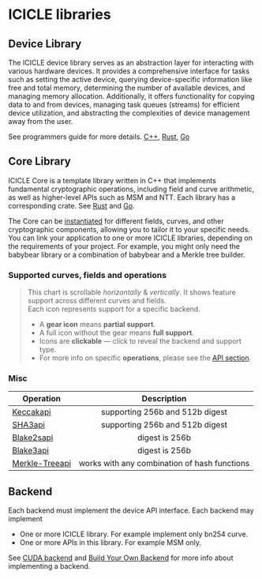 # ICICLE libraries

## Device Library

The ICICLE device library serves as an abstraction layer for interacting with various hardware devices. It provides a comprehensive interface for tasks such as setting the active device, querying device-specific information like free and total memory, determining the number of available devices, and managing memory allocation. Additionally, it offers functionality for copying data to and from devices, managing task queues (streams) for efficient device utilization, and abstracting the complexities of device management away from the user.

See programmers guide for more details. [C++](start/programmers_guide/cpp.md#device-management), [Rust](start/programmers_guide/rust.md#device-management), [Go](start/programmers_guide/go.md)

## Core Library

ICICLE Core is a template library written in C++ that implements fundamental cryptographic operations, including field and curve arithmetic, as well as higher-level APIs such as MSM and NTT. Each library has a corresponding crate. See [Rust](api/rust-bindings/rust-bindings.md) and [Go](api/golang-bindings/golang-bindings.md). 

The Core can be [instantiated](/start/programmers_guide/build_from_source) for different fields, curves, and other cryptographic components, allowing you to tailor it to your specific needs. You can link your application to one or more ICICLE libraries, depending on the requirements of your project. For example, you might only need the babybear library or a combination of babybear and a Merkle tree builder.

### Supported curves, fields and operations

> This chart is scrollable _horizontally_ & _vertically_. It shows feature support across different curves and fields.  
> Each icon represents support for a specific backend.  
> - A **gear icon** means **partial support**.  
> - A full icon without the gear means **full support**.
> - Icons are **clickable** — click to reveal the backend and support type.
> - For more info on specific **operations**, please see the [API section](/apioverview).



<div style={{ overflow: 'auto', maxHeight: '80vh' }}>
  <FeatureSupportTable />
</div>

### Misc

| Operation                            |                 Description                  |
| ------------------------------------ | :------------------------------------------: |
| [Keccakapi](../../api/cpp/hash#keccak-and-sha3) |       supporting 256b and 512b digest        |
| [SHA3api](../../api/cpp/hash#keccak-and-sha3)   |       supporting 256b and 512b digest        |
| [Blake2sapi](../../api/cpp/hash#blake2s)        |                digest is 256b                |
| [Blake3api](../../api/cpp/hash#blake3)          |                digest is 256b                |
| [Merkle-Treeapi](../../api/cpp/merkle)          | works with any combination of hash functions |

## Backend

Each backend must implement the device API interface.
Each backend may implement

- One or more ICICLE library. For example implement only bn254 curve.
- One or more APIs in this library. For example MSM only.

See [CUDA backend](/start/architecture/install_gpu_backend) and [Build Your Own Backend](/start/architecture/build_your_own_backend.md) for more info about implementing a backend.